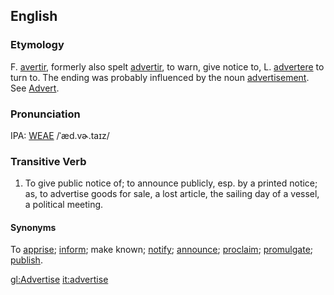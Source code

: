==English==
===Etymology===
F. [[avertir]], formerly also spelt [[advertir]], to warn, give notice to, L. [[advertere]] to turn to. The ending was probably influenced by the noun [[advertisement]].  See [[Advert]].

===Pronunciation===
IPA: [[WEAE]] /ˈæd.vɚ.taɪz/

===Transitive Verb===
# To give public notice of; to announce publicly, esp. by a printed notice; as, to advertise goods for sale, a lost article, the sailing day of a vessel, a political meeting.



====Synonyms====
To [[apprise]]; [[inform]]; make known; [[notify]]; [[announce]]; [[proclaim]]; [[promulgate]]; [[publish]].

[[gl:Advertise]]
[[it:advertise]]